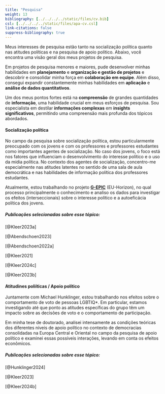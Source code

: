 ```yaml
---
title: "Pesquisa"
weight: 13
bibliography: [../../../../static/files/cv.bib]
csl: [../../../../static/files/apa-cv.csl]
link-citations: false
suppress-bibliography: true
---
```


Meus interesses de pesquisa estão tanto na socialização política quanto nas atitudes políticas e na pesquisa de apoio político. Abaixo, você encontra uma visão geral dos meus projetos de pesquisa.

Em projetos de pesquisa menores e maiores, pude desenvolver minhas habilidades em **planejamento** e **organização e gestão de projetos** e descobrir e consolidar minha força em **colaboração em equipe**. Além disso, consegui expandir constantemente minhas habilidades em **aplicação** e **análise de dados quantitativos**.

Um dos meus pontos fortes está na **compreensão** de grandes quantidades de **informação**, uma habilidade crucial em meus esforços de pesquisa. Sou especialista em destilar **informações complexas** em **insights significativos**, permitindo uma compreensão mais profunda dos tópicos abordados.

#### Socialização política
No campo da pesquisa sobre socialização política, estou particularmente preocupado com os jovens e com os professores e professores estudantes como importantes agentes de socialização. No caso dos jovens, o foco está nos fatores que influenciam o desenvolvimento do interesse político e o uso da mídia política. No contexto dos agentes de socialização, concentro-me especialmente nas atitudes latentes no sentido de uma sala de aula democrática e nas habilidades de informação política dos professores estudantes.

Atualmente, estou trabalhando no projeto [**G-EPIC**](https://www.g-epic.eu) (EU-Horizon), no qual processo principalmente o conhecimento e analiso os dados para investigar os efeitos (interseccionais) sobre o interesse político e a autoeficácia política dos jovens.


##### Publicações selecionadas sobre esse tópico:
[@Kleer2023a]

[@Abendschoen2023]

[@Abendschoen2022a]

[@Kleer2021]

[@Kleer2024c]

[@Kleer2023b]


#### Atitudines poliíticas / Apoio político
Juntamente com Michael Hunklinger, estou trabalhando nos efeitos sobre o comportamento de voto de pessoas LGBTIQ\*. Em particular, estamos investigando até que ponto as atitudes específicas do grupo têm um impacto sobre as decisões de voto e o comportamento de participação. 

Em minha tese de doutorado, analisei intensamente as condições teóricas dos diferentes níveis de apoio político no contexto de democracias consolidadas na Europa Central e Oriental no campo da pesquisa de apoio político e examinei essas possíveis interações, levando em conta os efeitos econômicos.


##### Publicações selecionadas sobre esse tópico:
[@Hunklinger2024]

[@Kleer2023]

[@Kleer2024b]
